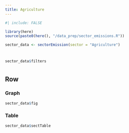 ```yaml
---
title: Agriculture
---
```


```r
#| include: FALSE

library(here)
source(paste0(here(), "/data_prep/sector_emissions.R"))

sector_data <- sectorEmission(sector = "Agriculture")

```

# {.sidebar}

```r
sector_data$filters
```

#

## Row {.tabset}

### Graph

```r
sector_data$fig
```

### Table

```r
sector_data$sectTable
```
